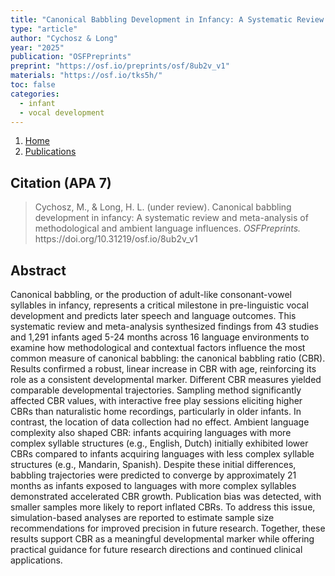 ```yaml
---
title: "Canonical Babbling Development in Infancy: A Systematic Review and Meta-Analysis of Methodological and Ambient Language Influences"
type: "article"
author: "Cychosz & Long"
year: "2025"
publication: "OSFPreprints"
preprint: "https://osf.io/preprints/osf/8ub2v_v1"
materials: "https://osf.io/tks5h/"
toc: false
categories:
  - infant
  - vocal development
---
```


```{=html}
<nav aria-label="breadcrumb">
  <ol class="breadcrumb">
    <li class="breadcrumb-item"><a href="../../index.html">Home</a></li>
    <li class="breadcrumb-item"><a href="../../publications.html">Publications</a></li>
  </ol>
</nav>
```

## Citation (APA 7)

> Cychosz, M., & Long, H. L. (under review). Canonical babbling development in infancy: A systematic review and meta-analysis of methodological and ambient language influences. *OSFPreprints.* https://doi.org/10.31219/osf.io/8ub2v_v1


## Abstract

Canonical babbling, or the production of adult-like consonant-vowel syllables in infancy, represents a critical milestone in pre-linguistic vocal development and predicts later speech and language outcomes. This systematic review and meta-analysis synthesized findings from 43 studies and 1,291 infants aged 5-24 months across 16 language environments to examine how methodological and contextual factors influence the most common measure of canonical babbling: the canonical babbling ratio (CBR). Results confirmed a robust, linear increase in CBR with age, reinforcing its role as a consistent developmental marker. Different CBR measures yielded comparable developmental trajectories. Sampling method significantly affected CBR values, with interactive free play sessions eliciting higher CBRs than naturalistic home recordings, particularly in older infants. In contrast, the location of data collection had no effect. Ambient language complexity also shaped CBR: infants acquiring languages with more complex syllable structures (e.g., English, Dutch) initially exhibited lower CBRs compared to infants acquiring languages with less complex syllable structures (e.g., Mandarin, Spanish). Despite these initial differences, babbling trajectories were predicted to converge by approximately 21 months as infants exposed to languages with more complex syllables demonstrated accelerated CBR growth. Publication bias was detected, with smaller samples more likely to report inflated CBRs. To address this issue, simulation-based analyses are reported to estimate sample size recommendations for improved precision in future research. Together, these results support CBR as a meaningful developmental marker while offering practical guidance for future research directions and continued clinical applications.

